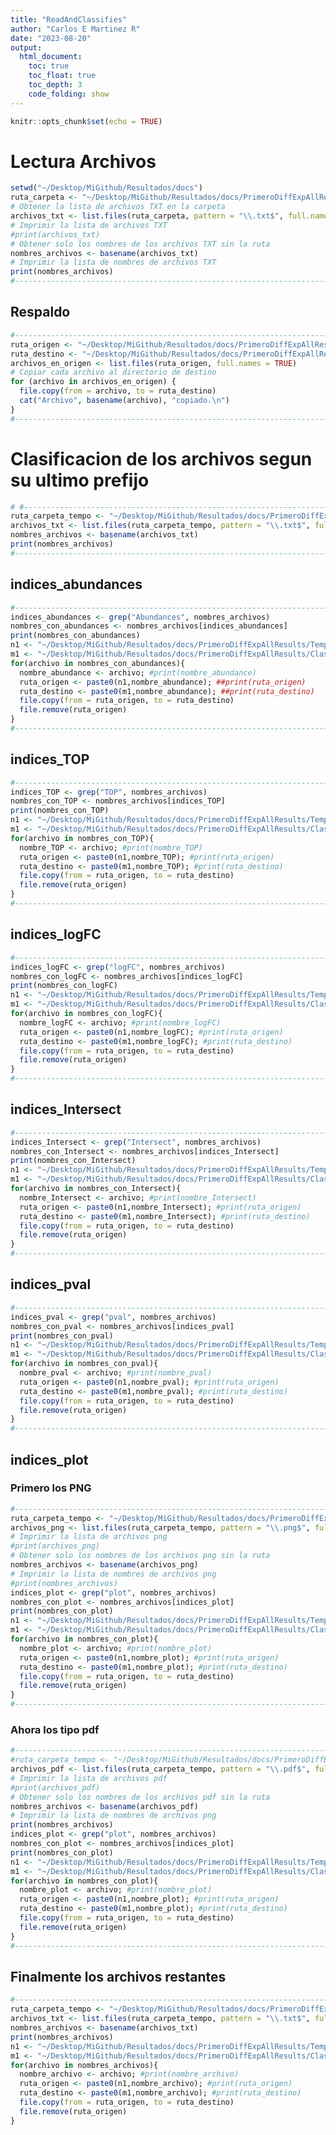 ```yaml
---
title: "ReadAndClassifies"
author: "Carlos E Martinez R"
date: "2023-08-20"
output:
  html_document:
    toc: true
    toc_float: true
    toc_depth: 3
    code_folding: show
---
```


```r
knitr::opts_chunk$set(echo = TRUE)
```

# Lectura Archivos

```r
setwd("~/Desktop/MiGithub/Resultados/docs")
ruta_carpeta <- "~/Desktop/MiGithub/Resultados/docs/PrimeroDiffExpAllResults/DESeq2_Results"
# Obtener la lista de archivos TXT en la carpeta
archivos_txt <- list.files(ruta_carpeta, pattern = "\\.txt$", full.names = TRUE)
# Imprimir la lista de archivos TXT
#print(archivos_txt)
# Obtener solo los nombres de los archivos TXT sin la ruta
nombres_archivos <- basename(archivos_txt)
# Imprimir la lista de nombres de archivos TXT
print(nombres_archivos)
#------------------------------------------------------------------------------------------
```

## Respaldo

```r
#------------------------------------------------------------------------------------------
ruta_origen <- "~/Desktop/MiGithub/Resultados/docs/PrimeroDiffExpAllResults/DESeq2_Results"
ruta_destino <- "~/Desktop/MiGithub/Resultados/docs/PrimeroDiffExpAllResults/Tempo"
archivos_en_origen <- list.files(ruta_origen, full.names = TRUE)
# Copiar cada archivo al directorio de destino
for (archivo in archivos_en_origen) {
  file.copy(from = archivo, to = ruta_destino)
  cat("Archivo", basename(archivo), "copiado.\n")
}
#------------------------------------------------------------------------------------------
```

# Clasificacion de los archivos segun su ultimo prefijo
```r
# #------------------------------------------------------------------------------------------
ruta_carpeta_tempo <- "~/Desktop/MiGithub/Resultados/docs/PrimeroDiffExpAllResults/Tempo"
archivos_txt <- list.files(ruta_carpeta_tempo, pattern = "\\.txt$", full.names = TRUE)
nombres_archivos <- basename(archivos_txt)
print(nombres_archivos)
#------------------------------------------------------------------------------------------
```


## indices_abundances
```r
#------------------------------------------------------------------------------------------
indices_abundances <- grep("Abundances", nombres_archivos)
nombres_con_abundances <- nombres_archivos[indices_abundances]
print(nombres_con_abundances)
n1 <- "~/Desktop/MiGithub/Resultados/docs/PrimeroDiffExpAllResults/Tempo/"
m1 <- "~/Desktop/MiGithub/Resultados/docs/PrimeroDiffExpAllResults/Clasificando/Abundances/"
for(archivo in nombres_con_abundances){
  nombre_abundance <- archivo; #print(nombre_abundance)
  ruta_origen <- paste0(n1,nombre_abundance); ##print(ruta_origen)
  ruta_destino <- paste0(m1,nombre_abundance); ##print(ruta_destino)
  file.copy(from = ruta_origen, to = ruta_destino)
  file.remove(ruta_origen)
}
#------------------------------------------------------------------------------------------
```
## indices_TOP

```r
#------------------------------------------------------------------------------------------
indices_TOP <- grep("TOP", nombres_archivos)
nombres_con_TOP <- nombres_archivos[indices_TOP]
print(nombres_con_TOP)
n1 <- "~/Desktop/MiGithub/Resultados/docs/PrimeroDiffExpAllResults/Tempo/"
m1 <- "~/Desktop/MiGithub/Resultados/docs/PrimeroDiffExpAllResults/Clasificando/TOP/"
for(archivo in nombres_con_TOP){
  nombre_TOP <- archivo; #print(nombre_TOP)
  ruta_origen <- paste0(n1,nombre_TOP); #print(ruta_origen)
  ruta_destino <- paste0(m1,nombre_TOP); #print(ruta_destino)
  file.copy(from = ruta_origen, to = ruta_destino)
  file.remove(ruta_origen)
}
#------------------------------------------------------------------------------------------
```
## indices_logFC

```r
#------------------------------------------------------------------------------------------
indices_logFC <- grep("logFC", nombres_archivos)
nombres_con_logFC <- nombres_archivos[indices_logFC]
print(nombres_con_logFC)
n1 <- "~/Desktop/MiGithub/Resultados/docs/PrimeroDiffExpAllResults/Tempo/"
m1 <- "~/Desktop/MiGithub/Resultados/docs/PrimeroDiffExpAllResults/Clasificando/logFC/"
for(archivo in nombres_con_logFC){
  nombre_logFC <- archivo; #print(nombre_logFC)
  ruta_origen <- paste0(n1,nombre_logFC); #print(ruta_origen)
  ruta_destino <- paste0(m1,nombre_logFC); #print(ruta_destino)
  file.copy(from = ruta_origen, to = ruta_destino)
  file.remove(ruta_origen)
}
#------------------------------------------------------------------------------------------
```
## indices_Intersect

```r
#------------------------------------------------------------------------------------------
indices_Intersect <- grep("Intersect", nombres_archivos)
nombres_con_Intersect <- nombres_archivos[indices_Intersect]
print(nombres_con_Intersect)
n1 <- "~/Desktop/MiGithub/Resultados/docs/PrimeroDiffExpAllResults/Tempo/"
m1 <- "~/Desktop/MiGithub/Resultados/docs/PrimeroDiffExpAllResults/Clasificando/Intersect/"
for(archivo in nombres_con_Intersect){
  nombre_Intersect <- archivo; #print(nombre_Intersect)
  ruta_origen <- paste0(n1,nombre_Intersect); #print(ruta_origen)
  ruta_destino <- paste0(m1,nombre_Intersect); #print(ruta_destino)
  file.copy(from = ruta_origen, to = ruta_destino)
  file.remove(ruta_origen)
}
#------------------------------------------------------------------------------------------
```
## indices_pval

```r
#------------------------------------------------------------------------------------------
indices_pval <- grep("pval", nombres_archivos)
nombres_con_pval <- nombres_archivos[indices_pval]
print(nombres_con_pval)
n1 <- "~/Desktop/MiGithub/Resultados/docs/PrimeroDiffExpAllResults/Tempo/"
m1 <- "~/Desktop/MiGithub/Resultados/docs/PrimeroDiffExpAllResults/Clasificando/pval/"
for(archivo in nombres_con_pval){
  nombre_pval <- archivo; #print(nombre_pval)
  ruta_origen <- paste0(n1,nombre_pval); #print(ruta_origen)
  ruta_destino <- paste0(m1,nombre_pval); #print(ruta_destino)
  file.copy(from = ruta_origen, to = ruta_destino)
  file.remove(ruta_origen)
}
#------------------------------------------------------------------------------------------
```

## indices_plot

### Primero los PNG

```r
#------------------------------------------------------------------------------------------
ruta_carpeta_tempo <- "~/Desktop/MiGithub/Resultados/docs/PrimeroDiffExpAllResults/Tempo"
archivos_png <- list.files(ruta_carpeta_tempo, pattern = "\\.png$", full.names = TRUE)
# Imprimir la lista de archivos png
#print(archivos_png)
# Obtener solo los nombres de los archivos png sin la ruta
nombres_archivos <- basename(archivos_png)
# Imprimir la lista de nombres de archivos png
#print(nombres_archivos)
indices_plot <- grep("plot", nombres_archivos)
nombres_con_plot <- nombres_archivos[indices_plot]
print(nombres_con_plot)
n1 <- "~/Desktop/MiGithub/Resultados/docs/PrimeroDiffExpAllResults/Tempo/"
m1 <- "~/Desktop/MiGithub/Resultados/docs/PrimeroDiffExpAllResults/Clasificando/plot/"
for(archivo in nombres_con_plot){
  nombre_plot <- archivo; #print(nombre_plot)
  ruta_origen <- paste0(n1,nombre_plot); #print(ruta_origen)
  ruta_destino <- paste0(m1,nombre_plot); #print(ruta_destino)
  file.copy(from = ruta_origen, to = ruta_destino)
  file.remove(ruta_origen)
}
#------------------------------------------------------------------------------------------
```


### Ahora los tipo pdf

```r
#------------------------------------------------------------------------------------------
#ruta_carpeta_tempo <- "~/Desktop/MiGithub/Resultados/docs/PrimeroDiffExpAllResults/Tempo"
archivos_pdf <- list.files(ruta_carpeta_tempo, pattern = "\\.pdf$", full.names = TRUE)
# Imprimir la lista de archivos pdf
#print(archivos_pdf)
# Obtener solo los nombres de los archivos pdf sin la ruta
nombres_archivos <- basename(archivos_pdf)
# Imprimir la lista de nombres de archivos png
print(nombres_archivos)
indices_plot <- grep("plot", nombres_archivos)
nombres_con_plot <- nombres_archivos[indices_plot]
print(nombres_con_plot)
n1 <- "~/Desktop/MiGithub/Resultados/docs/PrimeroDiffExpAllResults/Tempo/"
m1 <- "~/Desktop/MiGithub/Resultados/docs/PrimeroDiffExpAllResults/Clasificando/plot/"
for(archivo in nombres_con_plot){
  nombre_plot <- archivo; #print(nombre_plot)
  ruta_origen <- paste0(n1,nombre_plot); #print(ruta_origen)
  ruta_destino <- paste0(m1,nombre_plot); #print(ruta_destino)
  file.copy(from = ruta_origen, to = ruta_destino)
  file.remove(ruta_origen)
}
#------------------------------------------------------------------------------------------
```

## Finalmente los archivos restantes

```r
#------------------------------------------------------------------------------------------
ruta_carpeta_tempo <- "~/Desktop/MiGithub/Resultados/docs/PrimeroDiffExpAllResults/Tempo"
archivos_txt <- list.files(ruta_carpeta_tempo, pattern = "\\.txt$", full.names = TRUE)
nombres_archivos <- basename(archivos_txt)
print(nombres_archivos)
n1 <- "~/Desktop/MiGithub/Resultados/docs/PrimeroDiffExpAllResults/Tempo/"
m1 <- "~/Desktop/MiGithub/Resultados/docs/PrimeroDiffExpAllResults/Clasificando/Files/"
for(archivo in nombres_archivos){
  nombre_archivo <- archivo; #print(nombre_archivo)
  ruta_origen <- paste0(n1,nombre_archivo); #print(ruta_origen)
  ruta_destino <- paste0(m1,nombre_archivo); #print(ruta_destino)
  file.copy(from = ruta_origen, to = ruta_destino)
  file.remove(ruta_origen)
}
```
